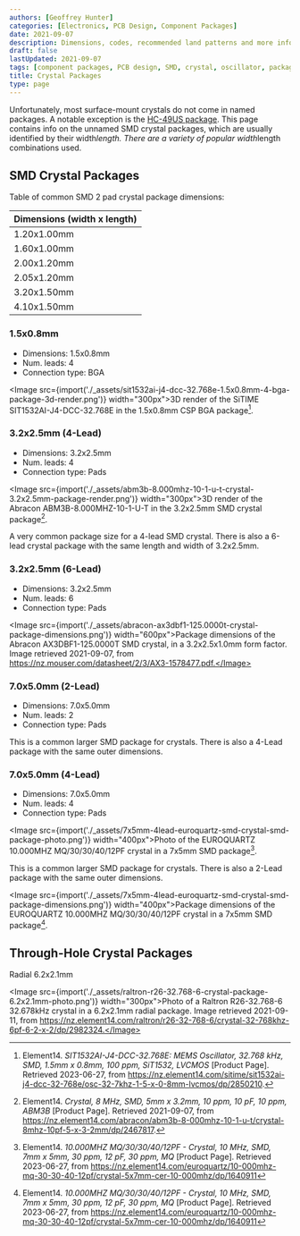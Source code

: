 ```yaml
---
authors: [Geoffrey Hunter]
categories: [Electronics, PCB Design, Component Packages]
date: 2021-09-07
description: Dimensions, codes, recommended land patterns and more info on SMD crystal component packages.
draft: false
lastUpdated: 2021-09-07
tags: [component packages, PCB design, SMD, crystal, oscillator, package, dimensions, component]
title: Crystal Packages
type: page
---
```



<WarningIsNotes />

Unfortunately, most surface-mount crystals do not come in named packages. A notable exception is the [HC-49US package](/pcb-design/component-packages/hc-49us-component-package/). This page contains info on the unnamed SMD crystal packages, which are usually identified by their width*length. There are a variety of popular width*length combinations used.

## SMD Crystal Packages

Table of common SMD 2 pad crystal package dimensions:

| Dimensions (width x length)
|--------------------------------
| 1.20x1.00mm
| 1.60x1.00mm
| 2.00x1.20mm
| 2.05x1.20mm
| 3.20x1.50mm
| 4.10x1.50mm

### 1.5x0.8mm

* Dimensions: 1.5x0.8mm
* Num. leads: 4
* Connection type: BGA

<Image src={import('./_assets/sit1532ai-j4-dcc-32.768e-1.5x0.8mm-4-bga-package-3d-render.png')} width="300px">3D render of the SiTIME SIT1532AI-J4-DCC-32.768E in the 1.5x0.8mm CSP BGA package[^element14-sit1532ai-j4-dcc-32.768e].</Image>

### 3.2x2.5mm (4-Lead)

* Dimensions: 3.2x2.5mm
* Num. leads: 4
* Connection type: Pads

<Image src={import('./_assets/abm3b-8.000mhz-10-1-u-t-crystal-3.2x2.5mm-package-render.png')} width="300px">3D render of the Abracon ABM3B-8.000MHZ-10-1-U-T in the 3.2x2.5mm SMD crystal package[^element14-abm3b-8.000mhz-10-1-u-t].</Image>

A very common package size for a 4-lead SMD crystal. There is also a 6-lead crystal package with the same length and width of 3.2x2.5mm.

### 3.2x2.5mm (6-Lead)

* Dimensions: 3.2x2.5mm
* Num. leads: 6
* Connection type: Pads
 
<Image src={import('./_assets/abracon-ax3dbf1-125.0000t-crystal-package-dimensions.png')} width="600px">Package dimensions of the Abracon AX3DBF1-125.0000T SMD crystal, in a 3.2x2.5x1.0mm form factor. Image retrieved 2021-09-07, from https://nz.mouser.com/datasheet/2/3/AX3-1578477.pdf.</Image> 

### 7.0x5.0mm (2-Lead)

* Dimensions: 7.0x5.0mm
* Num. leads: 2
* Connection type: Pads

This is a common larger SMD package for crystals. There is also a 4-Lead package with the same outer dimensions.

### 7.0x5.0mm (4-Lead)

* Dimensions: 7.0x5.0mm
* Num. leads: 4
* Connection type: Pads

<Image src={import('./_assets/7x5mm-4lead-euroquartz-smd-crystal-smd-package-photo.png')} width="400px">Photo of the EUROQUARTZ 10.000MHZ MQ/30/30/40/12PF crystal in a 7x5mm SMD package[^element14-10.000mhz-mq-30-30-40-12pf].</Image>

This is a common larger SMD package for crystals. There is also a 2-Lead package with the same outer dimensions.

<Image src={import('./_assets/7x5mm-4lead-euroquartz-smd-crystal-smd-package-dimensions.png')} width="400px">Package dimensions of the EUROQUARTZ 10.000MHZ MQ/30/30/40/12PF crystal in a 7x5mm SMD package[^element14-10.000mhz-mq-30-30-40-12pf].</Image>

## Through-Hole Crystal Packages

Radial 6.2x2.1mm

<Image src={import('./_assets/raltron-r26-32.768-6-crystal-package-6.2x2.1mm-photo.png')} width="300px">Photo of a Raltron R26-32.768-6 32.678kHz crystal in a 6.2x2.1mm radial package. Image retrieved 2021-09-11, from https://nz.element14.com/raltron/r26-32-768-6/crystal-32-768khz-6pf-6-2-x-2/dp/2982324.</Image>

[^element14-abm3b-8.000mhz-10-1-u-t]: Element14. _Crystal, 8 MHz, SMD, 5mm x 3.2mm, 10 ppm, 10 pF, 10 ppm, ABM3B_ [Product Page]. Retrieved 2021-09-07, from https://nz.element14.com/abracon/abm3b-8-000mhz-10-1-u-t/crystal-8mhz-10pf-5-x-3-2mm/dp/2467817.
[^element14-sit1532ai-j4-dcc-32.768e]: Element14. _SIT1532AI-J4-DCC-32.768E: MEMS Oscillator, 32.768 kHz, SMD, 1.5mm x 0.8mm, 100 ppm, SiT1532, LVCMOS_ [Product Page]. Retrieved 2023-06-27, from https://nz.element14.com/sitime/sit1532ai-j4-dcc-32-768e/osc-32-7khz-1-5-x-0-8mm-lvcmos/dp/2850210.
[^element14-10.000mhz-mq-30-30-40-12pf]: Element14. _10.000MHZ MQ/30/30/40/12PF - Crystal, 10 MHz, SMD, 7mm x 5mm, 30 ppm, 12 pF, 30 ppm, MQ_ [Product Page]. Retrieved 2023-06-27, from https://nz.element14.com/euroquartz/10-000mhz-mq-30-30-40-12pf/crystal-5x7mm-cer-10-000mhz/dp/1640911
